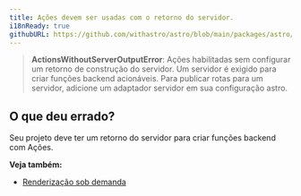 ```yaml
---
title: Ações devem ser usadas com o retorno do servidor.
i18nReady: true
githubURL: https://github.com/withastro/astro/blob/main/packages/astro/src/core/errors/errors-data.ts
---
```


> **ActionsWithoutServerOutputError**: Ações habilitadas sem configurar um retorno de construção do servidor. Um servidor é exigido para criar funções backend acionáveis. Para publicar rotas para um servidor, adicione um adaptador servidor em sua configuração astro.

## O que deu errado?
Seu projeto deve ter um retorno do servidor para criar funções backend com Ações.

**Veja também:**
-  [Renderização sob demanda](/pt-br/basics/rendering-modes/#renderização-sob-demanda)
